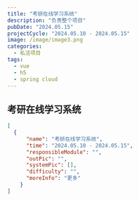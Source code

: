 ```yaml
---
title: "考研在线学习系统"
description: "负责整个项目"
pubDate: "2024.05.15"
projectCycle: "2024.05.10 - 2024.05.15"
image: /image/image3.png
categories:
  - 私活项目
tags:
  - vue
  - h5
  - spring cloud
---
```


## 考研在线学习系统

```json
[
  {
      "name": "考研在线学习系统",
      "time": "2024.05.10 - 2024.05.15",
      "responsibleModule": "",
      "outPic": "",
      "systemPic": [],
      "difficulty": "",
      "moreInfo": "更多"
    }
]
```
